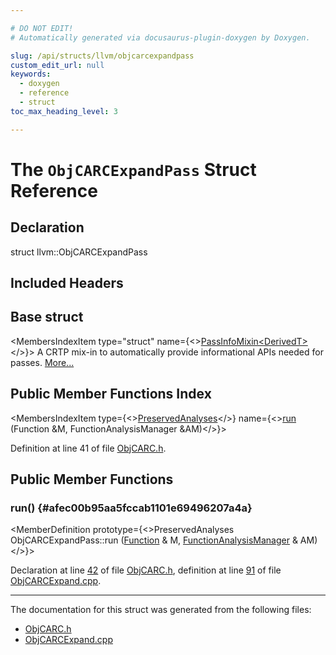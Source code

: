 ```yaml
---

# DO NOT EDIT!
# Automatically generated via docusaurus-plugin-doxygen by Doxygen.

slug: /api/structs/llvm/objcarcexpandpass
custom_edit_url: null
keywords:
  - doxygen
  - reference
  - struct
toc_max_heading_level: 3

---
```





# The `ObjCARCExpandPass` Struct Reference

<DoxygenPage pluginConfig={pluginConfig}>



## Declaration

<CodeBlock>struct llvm::ObjCARCExpandPass</CodeBlock>

## Included Headers

<IncludesList>
<IncludesListItem
  filePath="llvm/Transforms/ObjCARC.h"
  permalink="/docs/api/files/include/include/llvm/include/llvm/transforms/objcarc-h"
  isLocal="true" />
</IncludesList>

## Base struct

<MembersIndex>

<MembersIndexItem
  type="struct"
  name={<><a href="/docs/api/structs/llvm/passinfomixin">PassInfoMixin&lt;DerivedT&gt;</a></>}>
A CRTP mix-in to automatically provide informational APIs needed for passes. <a href="/docs/api/structs/llvm/passinfomixin/#details">More...</a>
</MembersIndexItem>

</MembersIndex>

## Public Member Functions Index

<MembersIndex>

<MembersIndexItem
  type={<><a href="/docs/api/classes/llvm/preservedanalyses">PreservedAnalyses</a></>}
  name={<><a href="#afec00b95aa5fccab1101e69496207a4a">run</a> (Function &amp;M, FunctionAnalysisManager &amp;AM)</>}>
</MembersIndexItem>

</MembersIndex>


Definition at line 41 of file <a href="/docs/api/files/include/include/llvm/include/llvm/transforms/objcarc-h">ObjCARC.h</a>.

<SectionDefinition>

## Public Member Functions

### run() {#afec00b95aa5fccab1101e69496207a4a}

<MemberDefinition
  prototype={<>PreservedAnalyses ObjCARCExpandPass::run (<a href="/docs/api/classes/llvm/function">Function</a> &amp; M, <a href="/docs/api/namespaces/llvm/#adce09a5a0de0e3177eb00e932734af2f">FunctionAnalysisManager</a> &amp; AM)</>}>

Declaration at line <a href="/docs/api/files/include/include/llvm/include/llvm/transforms/objcarc-h/#l00042">42</a> of file <a href="/docs/api/files/include/include/llvm/include/llvm/transforms/objcarc-h">ObjCARC.h</a>, definition at line <a href="/docs/api/files/lib/lib/transforms/lib/transforms/objcarc/objcarcexpand-cpp/#l00091">91</a> of file <a href="/docs/api/files/lib/lib/transforms/lib/transforms/objcarc/objcarcexpand-cpp">ObjCARCExpand.cpp</a>.
</MemberDefinition>

</SectionDefinition>

<hr/>

The documentation for this struct was generated from the following files:

<ul>
<li><a href="/docs/api/files/include/include/llvm/include/llvm/transforms/objcarc-h">ObjCARC.h</a></li>
<li><a href="/docs/api/files/lib/lib/transforms/lib/transforms/objcarc/objcarcexpand-cpp">ObjCARCExpand.cpp</a></li>
</ul>

</DoxygenPage>
